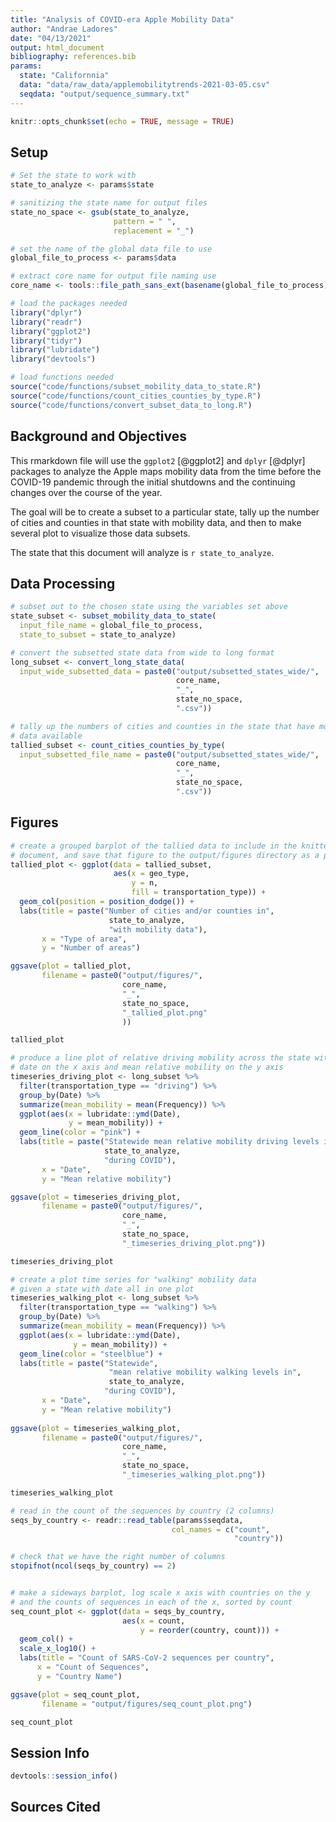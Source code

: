 ```yaml
---
title: "Analysis of COVID-era Apple Mobility Data"
author: "Andrae Ladores"
date: "04/13/2021"
output: html_document
bibliography: references.bib
params:
  state: "Californnia"
  data: "data/raw_data/applemobilitytrends-2021-03-05.csv"
  seqdata: "output/sequence_summary.txt"
---
```


```r
knitr::opts_chunk$set(echo = TRUE, message = TRUE)
```

## Setup

```r
# Set the state to work with
state_to_analyze <- params$state

# sanitizing the state name for output files
state_no_space <- gsub(state_to_analyze,
                       pattern = " ",
                       replacement = "_")

# set the name of the global data file to use
global_file_to_process <- params$data

# extract core name for output file naming use
core_name <- tools::file_path_sans_ext(basename(global_file_to_process))
```

```r
# load the packages needed
library("dplyr")
library("readr")
library("ggplot2")
library("tidyr")
library("lubridate")
library("devtools")

# load functions needed
source("code/functions/subset_mobility_data_to_state.R")
source("code/functions/count_cities_counties_by_type.R")
source("code/functions/convert_subset_data_to_long.R")
```

## Background and Objectives 

This rmarkdown file will use the `ggplot2` [@ggplot2] and `dplyr` [@dplyr] packages
to analyze the Apple maps mobility data from the time before the COVID-19 pandemic
through the initial shutdowns and the continuing changes over the course of the year. 

The goal will be to create a subset to a particular state, tally up the number of 
cities and counties in that state with mobility data, and then to make several plot to visualize those data subsets.

The state that this document will analyze is `r state_to_analyze`.

## Data Processing

```r
# subset out to the chosen state using the variables set above
state_subset <- subset_mobility_data_to_state(
  input_file_name = global_file_to_process,
  state_to_subset = state_to_analyze)
```

```r
# convert the subsetted state data from wide to long format
long_subset <- convert_long_state_data(
  input_wide_subsetted_data = paste0("output/subsetted_states_wide/",
                                     core_name,
                                     "_",
                                     state_no_space,
                                     ".csv"))

```
```r
# tally up the numbers of cities and counties in the state that have mobility
# data available
tallied_subset <- count_cities_counties_by_type(
  input_subsetted_file_name = paste0("output/subsetted_states_wide/",
                                     core_name,
                                     "_",
                                     state_no_space,
                                     ".csv"))
```

## Figures

```r
# create a grouped barplot of the tallied data to include in the knitted
# document, and save that figure to the output/figures directory as a png
tallied_plot <- ggplot(data = tallied_subset,
                       aes(x = geo_type,
                           y = n,
                           fill = transportation_type)) +
  geom_col(position = position_dodge()) +
  labs(title = paste("Number of cities and/or counties in",
                      state_to_analyze,
                      "with mobility data"),
       x = "Type of area",
       y = "Number of areas")

ggsave(plot = tallied_plot,
       filename = paste0("output/figures/",
                         core_name,
                         "_",
                         state_no_space,
                         "_tallied_plot.png"
                         ))

tallied_plot
```

```r
# produce a line plot of relative driving mobility across the state with
# date on the x axis and mean relative mobility on the y axis
timeseries_driving_plot <- long_subset %>%
  filter(transportation_type == "driving") %>%
  group_by(Date) %>%
  summarize(mean_mobility = mean(Frequency)) %>%
  ggplot(aes(x = lubridate::ymd(Date),
             y = mean_mobility)) +
  geom_line(color = "pink") +
  labs(title = paste("Statewide mean relative mobility driving levels in",
                     state_to_analyze,
                     "during COVID"),
       x = "Date",
       y = "Mean relative mobility")

ggsave(plot = timeseries_driving_plot,
       filename = paste0("output/figures/",
                         core_name,
                         "_",
                         state_no_space,
                         "_timeseries_driving_plot.png"))

timeseries_driving_plot
```

```r
# create a plot time series for "walking" mobility data
# given a state with date all in one plot
timeseries_walking_plot <- long_subset %>%
  filter(transportation_type == "walking") %>%
  group_by(Date) %>%
  summarize(mean_mobility = mean(Frequency)) %>%
  ggplot(aes(x = lubridate::ymd(Date),
              y = mean_mobility)) +
  geom_line(color = "steelblue") +
  labs(title = paste("Statewide",
                      "mean relative mobility walking levels in",
                      state_to_analyze,
                     "during COVID"),
       x = "Date",
       y = "Mean relative mobility")
       
ggsave(plot = timeseries_walking_plot,
       filename = paste0("output/figures/",
                         core_name,
                         "_",
                         state_no_space,
                         "_timeseries_walking_plot.png"))

timeseries_walking_plot
```


```r
# read in the count of the sequences by country (2 columns)
seqs_by_country <- readr::read_table(params$seqdata,
                                    col_names = c("count",
                                                  "country"))

# check that we have the right number of columns
stopifnot(ncol(seqs_by_country) == 2)


# make a sideways barplot, log scale x axis with countries on the y
# and the counts of sequences in each of the x, sorted by count
seq_count_plot <- ggplot(data = seqs_by_country,
                         aes(x = count,
                             y = reorder(country, count))) +
  geom_col() +
  scale_x_log10() +
  labs(title = "Count of SARS-CoV-2 sequences per country",
      x = "Count of Sequences",
      y = "Country Name")

ggsave(plot = seq_count_plot,
       filename = "output/figures/seq_count_plot.png")

seq_count_plot
```

## Session Info

```r
devtools::session_info()
```


## Sources Cited


